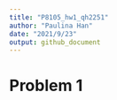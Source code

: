 ```yaml
---
title: "P8105_hw1_qh2251"
author: "Paulina Han"
date: "2021/9/23"
output: github_document
---
```


# Problem 1
```r

```

